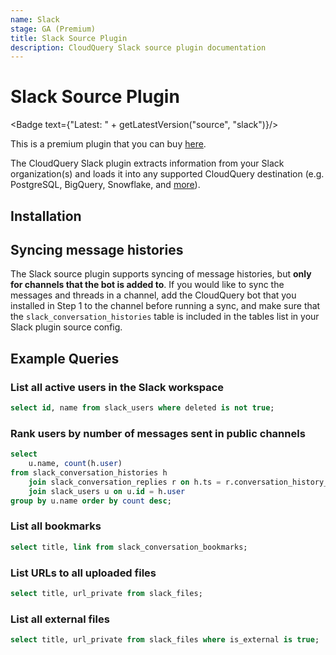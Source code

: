 ```yaml
---
name: Slack
stage: GA (Premium)
title: Slack Source Plugin
description: CloudQuery Slack source plugin documentation
---
```

# Slack Source Plugin


<Badge text={"Latest: " + getLatestVersion("source", "slack")}/>

This is a premium plugin that you can buy [here](/integrations/slack).

The CloudQuery Slack plugin extracts information from your Slack organization(s) and loads it into any supported CloudQuery destination (e.g. PostgreSQL, BigQuery, Snowflake, and [more](/docs/plugins/destinations/overview)).

## Installation

<Authentication/>

## Syncing message histories

The Slack source plugin supports syncing of message histories, but **only for channels that the bot is added to**. If you would like to sync the messages and threads in a channel, add the CloudQuery bot that you installed in Step 1 to the channel before running a sync, and make sure that the `slack_conversation_histories` table is included in the tables list in your Slack plugin source config.

## Example Queries

### List all active users in the Slack workspace

```sql copy
select id, name from slack_users where deleted is not true;
```

### Rank users by number of messages sent in public channels

```sql copy
select 
    u.name, count(h.user) 
from slack_conversation_histories h 
    join slack_conversation_replies r on h.ts = r.conversation_history_ts 
    join slack_users u on u.id = h.user 
group by u.name order by count desc;
```

### List all bookmarks

```sql copy
select title, link from slack_conversation_bookmarks;
```


### List URLs to all uploaded files

```sql copy
select title, url_private from slack_files;
```

### List all external files

```sql copy
select title, url_private from slack_files where is_external is true;
``` 